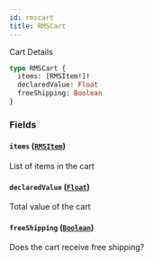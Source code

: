 ```yaml
---
id: rmscart
title: RMSCart
---
```


Cart Details

```graphql
type RMSCart {
  items: [RMSItem!]!
  declaredValue: Float
  freeShipping: Boolean
}
```

### Fields

#### `items` ([`RMSItem`](../../rate-manager-service/inputs/rmsitem))

List of items in the cart

#### `declaredValue` ([`Float`](../../rate-manager-service/scalars/float))

Total value of the cart

#### `freeShipping` ([`Boolean`](../../rate-manager-service/scalars/boolean))

Does the cart receive free shipping?

